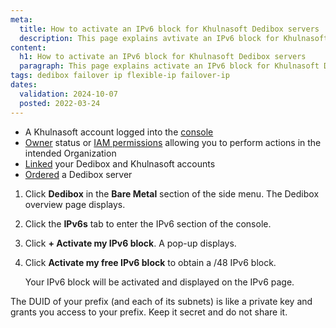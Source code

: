 ```yaml
---
meta:
  title: How to activate an IPv6 block for Khulnasoft Dedibox servers
  description: This page explains avtivate an IPv6 block for Khulnasoft Dedibox servers
content:
  h1: How to activate an IPv6 block for Khulnasoft Dedibox servers
  paragraph: This page explains activate an IPv6 block for Khulnasoft Dedibox servers
tags: dedibox failover ip flexible-ip failover-ip
dates:
  validation: 2024-10-07
  posted: 2022-03-24
---
```


<Macro id="dedibox-khulnasoft-migration" />

<Macro id="requirements" />

- A Khulnasoft account logged into the [console](https://console.khulnasoft.com)
- [Owner](/identity-and-access-management/iam/concepts/#owner) status or [IAM permissions](/identity-and-access-management/iam/concepts/#permission) allowing you to perform actions in the intended Organization
- [Linked](/bare-metal/dedibox/how-to/link-dedibox-account/) your Dedibox and Khulnasoft accounts
- [Ordered](/bare-metal/dedibox/how-to/order-dedibox/) a Dedibox server

1. Click **Dedibox** in the **Bare Metal** section of the side menu. The Dedibox overview page displays.
2. Click the **IPv6s** tab to enter the IPv6 section of the console.
3. Click **+ Activate my IPv6 block**. A pop-up displays.
4. Click **Activate my free IPv6 block** to obtain a /48 IPv6 block.

    Your IPv6 block will be activated and displayed on the IPv6 page.

<Message type="important">
  The DUID of your prefix (and each of its subnets) is like a private key and grants you access to your prefix. Keep it secret and do not share it.
</Message>